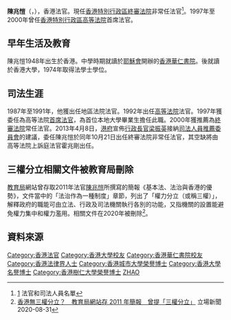 {{Infobox Judge
| honorific-prefix    = [[尊敬的#香港|The Honourable]] [[香港終審法院|Mr Justice]]
| name                = 陳兆愷<br>Patrick Chan Siu-oi
| honorific-suffix = [[大紫荊勳章|GBM]] 法官
| image               =
| imagesize           =
| caption             =
| office              = [[香港終審法院|香港終審法院]]常任法官
| term_start          = 2000年
| term_end            = 2013年
| nominator           = [[司法人員推薦委員會|司法人員推薦委員會]]
| appointer           = [[董建華|董建華]]，經[[香港立法會|立法會]]同意
| predecessor         = [[沈澄|沈澄]]、[[列顯倫|列顯倫]]
| successor           = [[霍兆剛|霍兆剛]]
| office2             = [[香港高等法院|香港高等法院]]首席法官
| term_start2         = 1997年
| term_end2           = 2000年
| office3             = 香港高等法院原訟法庭法官
| term_start3         = 1992年
| term_end3           = 1997年
| appointer3          =
| office4             = [[區域法院|區域法院]]法官
| term_start4         = 1987年
| term_end4           = 1991年
| birth_date          = {{birth date and age|1948|10|21}}
| birth_place         = {{HKG-1945}}
| nationality         = {{CHN-HKG}}
| spouse              =
| relations           =
| children            =
| alma_mater          =
}}
'''陳兆愷'''{{大紫荊}}（{{lang-en|Patrick Chan Siu-oi}}，{{bd|1948年|10月21日|}}），香港法官。現任[[香港特別行政區終審法院|香港特別行政區終審法院]]非常任法官<ref>[http://www.judiciary.gov.hk/tc/organization/judges.htm] {{Wayback|url=http://www.judiciary.gov.hk/tc/organization/judges.htm |date=20140426234137 }}法官和司法人員名單</ref>。1997年至2000年曾任[[香港特別行政區高等法院|香港特別行政區高等法院]]首席法官。

== 早年生活及教育 ==
陳兆愷1948年出生於香港。中學時期就讀於[[耶穌會|耶穌會]]開辦的[[香港華仁書院|香港華仁書院]]。後就讀於香港大學，1974年取得法學士學位。

== 司法生涯 ==
1987年至1991年，他獲出任地區法院法官。1992年出任[[香港高等法院|高等法院]]法官。1997年獲委任為高等法院[[首席法官|首席法官]]，為首位本地大學畢業生擔任此職。2000年獲推薦為[[香港終審法院|終審法院]]常任法官。2013年4月8日，[[香港特別行政區政府|港府]]宣佈[[香港特別行政區行政長官|行政長官]][[梁振英|梁振英]]接納[[司法人員推薦委員會|司法人員推薦委員會]]的建議，委任陳兆愷於同年10月21日出任終審法院非常任法官，其空缺將由高等法院上訴庭法官霍兆剛出任。

== 三權分立相關文件被教育局刪除 ==
{{main|香港的三權分立}}
[[教育局_(香港)|教育局]]網站曾存取2011年法官[[陳兆愷|陳兆愷]]所撰寫的簡報《基本法、法治與香港的優勢》，文件當中的「法治作為一種制度」章節，列出了「權力分立（或稱三權）」，解釋政府的職能可由立法、行政及司法機關執行各別的功能，又指機關的設置能避免權力集中和權力濫用。相關文件在2020年被刪除<ref>[https://www.thestandnews.com/politics/香港無三權分立-教育局網站存-2011-年簡報-曾提-三權分立/ 香港無三權分立？　教育局網站存 2011 年簡報　曾提「三權分立」] {{Wayback|url=https://www.thestandnews.com/politics/%E9%A6%99%E6%B8%AF%E7%84%A1%E4%B8%89%E6%AC%8A%E5%88%86%E7%AB%8B-%E6%95%99%E8%82%B2%E5%B1%80%E7%B6%B2%E7%AB%99%E5%AD%98-2011-%E5%B9%B4%E7%B0%A1%E5%A0%B1-%E6%9B%BE%E6%8F%90-%E4%B8%89%E6%AC%8A%E5%88%86%E7%AB%8B/ |date=20200903043048 }} 立場新聞 2020-08-31</ref>。

==資料來源==
<references/>

{{香港終審法院法官}}
{{大紫荊勳章}}
[[Category:香港法官|Category:香港法官]]
[[Category:香港大學校友|Category:香港大學校友]]
[[Category:香港華仁書院校友|Category:香港華仁書院校友]]
[[Category:香港法律界人士|Category:香港法律界人士]]
[[Category:香港城市大學榮譽博士|Category:香港城市大學榮譽博士]]
[[Category:香港大學名譽博士|Category:香港大學名譽博士]]
[[Category:香港樹仁大學榮譽博士|Category:香港樹仁大學榮譽博士]]
[[Category:陈姓|ZHAO]]